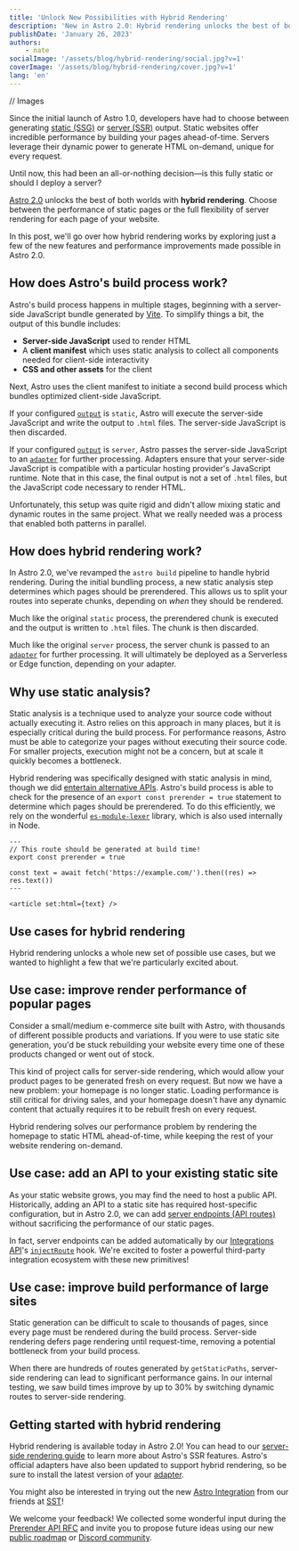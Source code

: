 ```yaml
---
title: 'Unlock New Possibilities with Hybrid Rendering'
description: 'New in Astro 2.0: Hybrid rendering unlocks the best of both worlds—choose between the performance of static pages or the full flexibility of server rendering for each page of your website.'
publishDate: 'January 26, 2023'
authors:
    - nate
socialImage: '/assets/blog/hybrid-rendering/social.jpg?v=1'
coverImage: '/assets/blog/hybrid-rendering/cover.jpg?v=1'
lang: 'en'
---
```


// Images

Since the initial launch of Astro 1.0, developers have had to choose between generating [static (SSG)](https://docs.astro.build/en/core-concepts/routing/#static-ssg-mode) or [server (SSR)](https://docs.astro.build/en/guides/server-side-rendering/) output. Static websites offer incredible performance by building your pages ahead-of-time. Servers leverage their dynamic power to generate HTML on-demand, unique for every request.

Until now, this had been an all-or-nothing decision—is this fully static or should I deploy a server?

[Astro 2.0](/astro-2) unlocks the best of both worlds with **hybrid rendering**. Choose between the performance of static pages or the full flexibility of server rendering for each page of your website.

In this post, we'll go over how hybrid rendering works by exploring just a few of the new features and performance improvements made possible in Astro 2.0.

## How does Astro's build process work?

Astro's build process happens in multiple stages, beginning with a server-side JavaScript bundle generated by [Vite](https://vitejs.dev). To simplify things a bit, the output of this bundle includes:

-   **Server-side JavaScript** used to render HTML
-   A **client manifest** which uses static analysis to collect all components needed for client-side interactivity
-   **CSS and other assets** for the client

Next, Astro uses the client manifest to initiate a second build process which bundles optimized client-side JavaScript.

If your configured [`output`](https://docs.astro.build/en/reference/configuration-reference/#output) is `static`, Astro will execute the server-side JavaScript and write the output to `.html` files. The server-side JavaScript is then discarded.

<BlogContentImage
    src={staticBuild}
    alt="Flow diagram of Astro's static build process"
/>

If your configured [`output`](https://docs.astro.build/en/reference/configuration-reference/#output) is `server`, Astro passes the server-side JavaScript to an [`adapter`](https://docs.astro.build/en/reference/configuration-reference/#adapter) for further processing.
Adapters ensure that your server-side JavaScript is compatible with a particular hosting provider's JavaScript runtime. Note that in this case, the final output is not a set of `.html` files, but the JavaScript code necessary to render HTML.

<BlogContentImage
    src={serverBuild}
    alt="Flow diagram of Astro's server build process"
/>

Unfortunately, this setup was quite rigid and didn't allow mixing static and dynamic routes in the same project. What we really needed was a process that enabled both patterns in parallel.

## How does hybrid rendering work?

In Astro 2.0, we've revamped the `astro build` pipeline to handle hybrid rendering.
During the initial bundling process, a new static analysis step determines which pages should be prerendered.
This allows us to split your routes into seperate chunks, depending on _when_ they should be rendered.

Much like the original `static` process, the prerendered chunk is executed and the output is written to `.html` files. The chunk is then discarded.

Much like the original `server` process, the server chunk is passed to an [`adapter`](https://docs.astro.build/en/reference/configuration-reference/#adapter) for further processing. It will ultimately be deployed as a Serverless or Edge function, depending on your adapter.

<BlogContentImage
    src={hybridBuild}
    alt="Flow diagram of Astro's new hybrid build process"
/>

## Why use static analysis?

Static analysis is a technique used to analyze your source code without actually executing it.
Astro relies on this approach in many places, but it is especially critical during the build process.
For performance reasons, Astro must be able to categorize your pages without executing their source code.
For smaller projects, execution might not be a concern, but at scale it quickly becomes a bottleneck.

Hybrid rendering was specifically designed with static analysis in mind, though we did [entertain alternative APIs](https://github.com/withastro/roadmap/blob/main/proposals/0029-prerender-api.md#alternatives).
Astro's build process is able to check for the presence of an `export const prerender = true` statement to determine which pages should be prerendered.
To do this efficiently, we rely on the wonderful [`es-module-lexer`](https://github.com/guybedford/es-module-lexer) library, which is also used internally in Node.

```astro
---
// This route should be generated at build time!
export const prerender = true

const text = await fetch('https://example.com/').then((res) => res.text())
---

<article set:html={text} />
```

## Use cases for hybrid rendering

Hybrid rendering unlocks a whole new set of possible use cases, but we wanted to highlight a few that we're particularly excited about.

## Use case: improve render performance of popular pages

Consider a small/medium e-commerce site built with Astro, with thousands of different possible products and variations. If you were to use static site generation, you'd be stuck rebuilding your website every time one of these products changed or went out of stock.

This kind of project calls for server-side rendering, which would allow your product pages to be generated fresh on every request. But now we have a new problem: your homepage is no longer static. Loading performance is still critical for driving sales, and your homepage doesn't have any dynamic content that actually requires it to be rebuilt fresh on every request.

Hybrid rendering solves our performance problem by rendering the homepage to static HTML ahead-of-time, while keeping the rest of your website rendering on-demand.

## Use case: add an API to your existing static site

As your static website grows, you may find the need to host a public API. Historically, adding an API to a static site has required host-specific configuration, but in Astro 2.0, we can add [server endpoints (API routes)](https://docs.astro.build/en/core-concepts/endpoints/#server-endpoints-api-routes) without sacrificing the performance of our static pages.

In fact, server endpoints can be added automatically by our [Integrations API](https://docs.astro.build/en/reference/integrations-reference/)'s [`injectRoute`](https://docs.astro.build/en/reference/integrations-reference/#injectroute-option) hook. We're excited to foster a powerful third-party integration ecosystem with these new primitives!

## Use case: improve build performance of large sites

Static generation can be difficult to scale to thousands of pages, since every page must be rendered during the build process. Server-side rendering defers page rendering until request-time, removing a potential bottleneck from your build process.

When there are hundreds of routes generated by `getStaticPaths`, server-side rendering can lead to significant performance gains. In our internal testing, we saw build times improve by up to 30% by switching dynamic routes to server-side rendering.

## Getting started with hybrid rendering

Hybrid rendering is available today in Astro 2.0! You can head to our [server-side rendering guide](https://docs.astro.build/en/guides/server-side-rendering/) to learn more about Astro's SSR features. Astro's official adapters have also been updated to support hybrid rendering, so be sure to install the latest version of your [adapter](https://docs.astro.build/en/guides/server-side-rendering/#adding-an-adapter).

You might also be interested in trying out the new [Astro Integration](https://www.youtube.com/watch?v=AFP3ZHxO7Gg) from our friends at [SST](https://sst.dev/)!

We welcome your feedback! We collected some wonderful input during the [Prerender API RFC](https://github.com/withastro/roadmap/blob/main/proposals/0029-prerender-api.md) and invite you to propose future ideas using our new [public roadmap](https://github.com/withastro/roadmap) or [Discord community](https://astro.build/chat).
